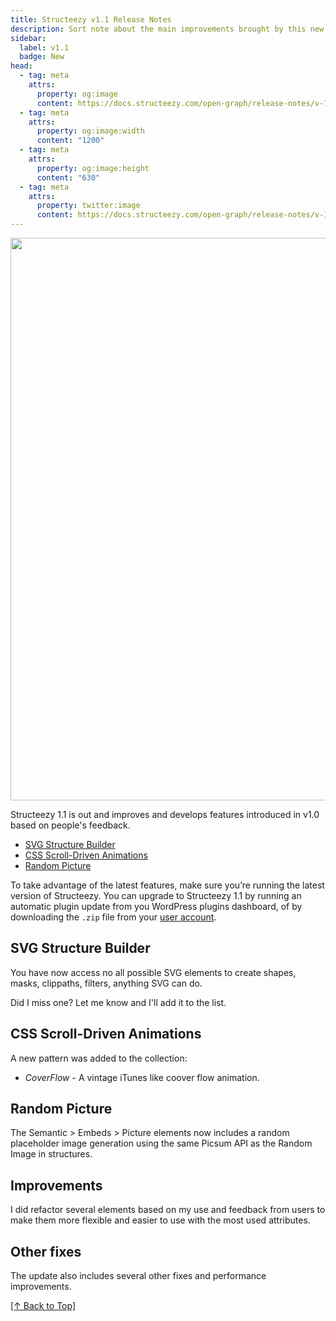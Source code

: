 ```yaml
---
title: Structeezy v1.1 Release Notes
description: Sort note about the main improvements brought by this new version.
sidebar:
  label: v1.1
  badge: New
head:
  - tag: meta
    attrs:
      property: og:image
      content: https://docs.structeezy.com/open-graph/release-notes/v-1-1-0.png
  - tag: meta
    attrs:
      property: og:image:width
      content: "1200"
  - tag: meta
    attrs:
      property: og:image:height
      content: "630"
  - tag: meta
    attrs:
      property: twitter:image
      content: https://docs.structeezy.com/open-graph/release-notes/v-1-1-0.png
---
```


<Image
      src={release}
      alt=""
      format="avif"
      quality="mid"
      width="900"
    />

Structeezy 1.1 is out and improves and develops features introduced in v1.0 based on people's feedback.

- [SVG Structure Builder](#svg-structure-builder)
- [CSS Scroll-Driven Animations](#css-scroll-driven-animations)
- [Random Picture](#random-picture)

To take advantage of the latest features, make sure you’re running the latest version of Structeezy. You can upgrade to Structeezy 1.1 by running an automatic plugin update from you WordPress plugins dashboard, of by downloading the `.zip` file from your [user account](https://structeezy.com/my-account/).

## SVG Structure Builder

You have now access no all possible SVG elements to create shapes, masks, clippaths, filters, anything SVG can do.

Did I miss one? Let me know and I'll add it to the list.

## CSS Scroll-Driven Animations

A new pattern was added to the collection:
* *CoverFlow* - A vintage iTunes like coover flow animation.

## Random Picture

The Semantic > Embeds > Picture elements now includes a random placeholder image generation using the same Picsum API as the Random Image in structures.

## Improvements

I did refactor several elements based on my use and feedback from users to make them more flexible and easier to use with the most used attributes. 

## Other fixes

The update also includes several other fixes and performance improvements.

[[↑ Back to Top]](#top)